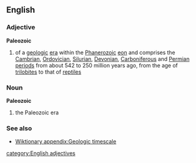 ==English==
===Adjective===
{{wikipedia}}
'''Paleozoic'''
#{{geology}} of a [[geologic]] [[era]] within the [[Phanerozoic]] [[eon]] and comprises the [[Cambrian]], [[Ordovician]], [[Silurian]], [[Devonian]], [[Carboniferous]] and [[Permian]] [[period]]s from about 542 to 250 million years ago, from the age of [[trilobite]]s to that of [[reptile]]s
===Noun===
'''Paleozoic'''
#{{geology}} the Paleozoic era
===See also===
*[[Wiktionary appendix:Geologic timescale]]
[[category:English adjectives]]